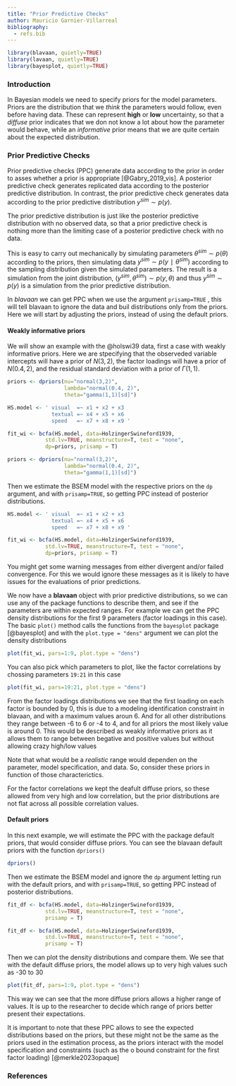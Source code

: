 ```yaml
---
title: "Prior Predictive Checks"
author: Mauricio Garnier-Villarreal
bibliography:
  - refs.bib
---
```


```r
library(blavaan, quietly=TRUE)
library(lavaan, quietly=TRUE)
library(bayesplot, quietly=TRUE)
```


### Introduction

In Bayesian models we need to specify priors for the model parameters. Priors are the distribution that we *think* the parameters would follow, even before having data. These can represent **high** or **low** uncertainty, so that a *diffuse* prior indicates that we don not know a lot about how the parameter would behave, while an *informative* prior means that we are quite certain about the expected distribution.

### Prior Predictive Checks

Prior predictive checks (PPC) generate data according to the prior in order to asses whether a prior is appropriate [@Gabry_2019_vis]. A posterior predictive check generates replicated data according to the posterior predictive distribution. In contrast, the prior predictive check generates data according to the prior predictive distribution $y^{sim} ∼ p(y)$.

The prior predictive distribution is just like the posterior predictive distribution with no observed data, so that a prior predictive check is nothing more than the limiting case of a posterior predictive check with no data.

This is easy to carry out mechanically by simulating parameters $θ^{sim}∼p(\theta)$ according to the priors, then simulating data $y^{sim}∼p(y∣ \theta^{sim})$  according to the sampling distribution given the simulated parameters. The result is a simulation from the joint distribution, $(y^{sim},θ^{sim})∼p(y,\theta)$ and thus $y^{sim}∼p(y)$ is a simulation from the prior predictive distribution.

In *blavaan* we can get PPC when we use the argument ```prisamp=TRUE``` , this will tell blavaan to ignore the data and buil distributions only from the priors. Here we will start by adjusting the priors, instead of using the default priors.

#### Weakly informative priors

We will show an example with the @holswi39 data, first a case with weakly informative priors. Here we are stpecifying that the observeded variable intercepts will have a prior of $N(3, 2)$, the factor loadings will have a prior of $N(0.4, 2)$, and the residual standard deviation with a prior of $\Gamma(1,1)$. 

```r

priors <- dpriors(nu="normal(3,2)",
                  lambda="normal(0.4, 2)",
                  theta="gamma(1,1)[sd]")

HS.model <- ' visual  =~ x1 + x2 + x3
              textual =~ x4 + x5 + x6
              speed   =~ x7 + x8 + x9 '

fit_wi <- bcfa(HS.model, data=HolzingerSwineford1939, 
            std.lv=TRUE, meanstructure=T, test = "none",
            dp=priors, prisamp = T)
```

```r
priors <- dpriors(nu="normal(3,2)",
                  lambda="normal(0.4, 2)",
                  theta="gamma(1,1)[sd]")
```

Then we estimate the BSEM model with the respective priors on the ```dp``` argument, and with ```prisamp=TRUE```, so getting PPC instead of posterior distributions.

```r
HS.model <- ' visual  =~ x1 + x2 + x3
              textual =~ x4 + x5 + x6
              speed   =~ x7 + x8 + x9 '

fit_wi <- bcfa(HS.model, data=HolzingerSwineford1939, 
            std.lv=TRUE, meanstructure=T, test = "none",
            dp=priors, prisamp = T)
```

You might get some warning messages from either divergent and/or failed convergence. For this we would ignore these messages as it is likely to have issues for the evaluations of prior predictions. 

We now have a **blavaan** object with prior predictive distributions, so we can use any of the package functions to describe them, and see if the parameters are within expected ranges. For example we can get the PPC density distributions for the first 9 parameters (factor loadings in this case). The basic ```plot()``` method calls the functions from the ```bayesplot``` package [@bayesplot] and with the ```plot.type = "dens"``` argument we can plot the density distributions

```r
plot(fit_wi, pars=1:9, plot.type = "dens")
```

You can also pick which parameters to plot, like the factor correlations by chossing parameters ```19:21``` in this case

```r
plot(fit_wi, pars=19:21, plot.type = "dens")
```

From the factor loadings distributions we see that the first loading on each factor is bounded by 0, this is due to a modeling identification constraint in blavaan, and with a maximum values aroun 6. And for all other distributions they range between -6 to 6 or -4 to 4, and for all priors the most likely value is around 0. This would be described as weakly informative priors as it allows them to range between begative and positive values but without allowing crazy high/low values 

Note that what would be a *realistic* range would dependen on the parameter, model specification, and data. So, consider these priors in function of those characterictics. 

For the factor correlations we kept the deafult diffuse priors, so these allowed from very high and low correlation, but the prior distributions are not flat across all possible correlation values. 

#### Default priors

In this next example, we will estimate the PPC with the package default priors, that would consider diffuse priors. You can see the blavaan default priors with the function ```dpriors()```

```r
dpriors()
```

Then we estimate the BSEM model and ignore the ```dp``` argument letting run with the default priors, and with ```prisamp=TRUE```, so getting PPC instead of posterior distributions.


```r
fit_df <- bcfa(HS.model, data=HolzingerSwineford1939, 
            std.lv=TRUE, meanstructure=T, test = "none", 
            prisamp = T)
```

```r
fit_df <- bcfa(HS.model, data=HolzingerSwineford1939, 
            std.lv=TRUE, meanstructure=T, test = "none", 
            prisamp = T)
```

Then we can plot the density distributions and compare them. We see that with the default diffuse priors, the model allows up to very high values such as -30 to 30

```r
plot(fit_df, pars=1:9, plot.type = "dens")
```

This way we can see that the more diffuse priors allows a higher range of values. It is up to the researcher to decide which range of priors better present their expectations. 

It is important to note that these PPC allows to see the expected distributions based on the priors, but these might not be the same as the priors used in the estimation process, as the priors interact with the model specification and constraints (such as the o bound constraint for the first factor loading) [@merkle2023opaque]

### References